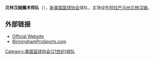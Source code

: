 {{Link style|time=2015-12-12T06:12:27+00:00}}
{{ABA team 
| color1        = white
| color2        = black
| logo          = 
| pixels        = 150px
| founded       = 2005年
| league        = [[美国篮球协会_(21世纪)|ABA]] 2007年-至今
| history       = 贝林汉姆魔术师<br>2005年-至今
| arena         = [[:en:Fair_Park_Arena|法尔公园球馆]]
| city          = [[阿拉巴马州|阿拉巴马州]],贝林汉姆
| colors        = 红色, 白色 和 黑色
| owner         = 里基纳尔德·D·迈克丹尼尔(Reginald . McDaniel)
| coach         = 吉米·法马尔
| championships = 0
| titles        = 0
| cheerleaders  = 
| dancers       = Magic N Motion 
| mascot        = 
}}

'''贝林汉姆魔术师队'''（{{lang|en|Birmingham Magicians}}），[[美国篮球协会_(21世纪)|新美国篮球协会]]球队，主场设在[[阿拉巴马州|阿拉巴马州]][[贝林汉姆|贝林汉姆]]。

==外部链接==
*[http://www.birminghammagic.net/ Official Website]{{Wayback|url=http://www.birminghammagic.net/ |date=20070115160717 }}
*[http://www.birminghamprosports.com/ BirminghamProSports.com]{{Wayback|url=http://www.birminghamprosports.com/ |date=20070113123721 }}

[[Category:美国篮球协会(21世纪)球队|Category:美国篮球协会(21世纪)球队]]